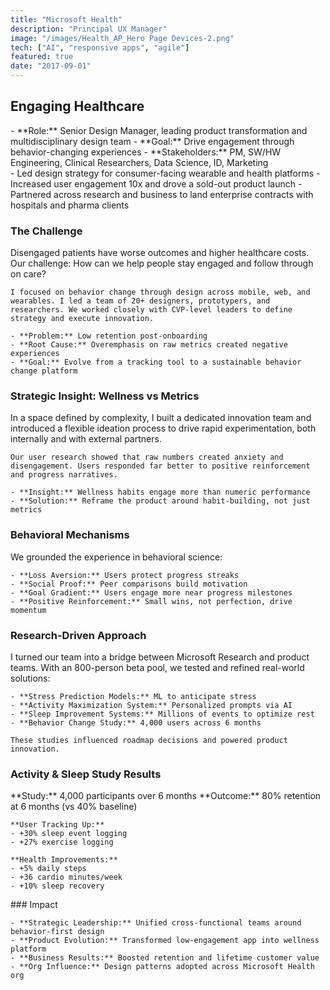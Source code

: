 ```yaml
---
title: "Microsoft Health"
description: "Principal UX Manager"
image: "/images/Health_AP_Hero Page Devices-2.png"
tech: ["AI", "responsive apps", "agile"]
featured: true
date: "2017-09-01"
---
```


## Engaging Healthcare

<ImageGallery>
  <div>
    - **Role:** Senior Design Manager, leading product transformation and multidisciplinary design team  
    - **Goal:** Drive engagement through behavior-changing experiences  
    - **Stakeholders:** PM, SW/HW Engineering, Clinical Researchers, Data Science, ID, Marketing  
  </div>
  <div>
    - Led design strategy for consumer-facing wearable and health platforms  
    - Increased user engagement 10x and drove a sold-out product launch  
    - Partnered across research and business to land enterprise contracts with hospitals and pharma clients  
  </div>
</ImageGallery>

### The Challenge

<ImageGallery>
  <div>
    Disengaged patients have worse outcomes and higher healthcare costs. Our challenge: How can we help people stay engaged and follow through on care?  

    I focused on behavior change through design across mobile, web, and wearables. I led a team of 20+ designers, prototypers, and researchers. We worked closely with CVP-level leaders to define strategy and execute innovation.

    - **Problem:** Low retention post-onboarding  
    - **Root Cause:** Overemphasis on raw metrics created negative experiences  
    - **Goal:** Evolve from a tracking tool to a sustainable behavior change platform  
  </div>

  <MDXImage
    src="/images/Health_AP_Hero Page Devices-2.png"
    alt="Microsoft Band app"
  />
</ImageGallery>

### Strategic Insight: Wellness vs Metrics

<ImageGallery>
  <div>
    In a space defined by complexity, I built a dedicated innovation team and introduced a flexible ideation process to drive rapid experimentation, both internally and with external partners.

    Our user research showed that raw numbers created anxiety and disengagement. Users responded far better to positive reinforcement and progress narratives.

    - **Insight:** Wellness habits engage more than numeric performance  
    - **Solution:** Reframe the product around habit-building, not just metrics  
  </div>

  <MDXImage
    src="/images/Health_HVI_phones.png"
    alt="Microsoft Band app"
  />
</ImageGallery>

### Behavioral Mechanisms

<ImageGallery>
  <div>
    We grounded the experience in behavioral science:

    - **Loss Aversion:** Users protect progress streaks  
    - **Social Proof:** Peer comparisons build motivation  
    - **Goal Gradient:** Users engage more near progress milestones  
    - **Positive Reinforcement:** Small wins, not perfection, drive momentum  
  </div>

  <MDXImage
    src="/images/Health_HVI_surface.png"
    alt="Microsoft Band app"
  />
</ImageGallery>

### Research-Driven Approach

<ImageGallery>
  <div>
    I turned our team into a bridge between Microsoft Research and product teams. With an 800-person beta pool, we tested and refined real-world solutions:

    - **Stress Prediction Models:** ML to anticipate stress  
    - **Activity Maximization System:** Personalized prompts via AI  
    - **Sleep Improvement Systems:** Millions of events to optimize rest  
    - **Behavior Change Study:** 4,000 users across 6 months  

    These studies influenced roadmap decisions and powered product innovation.
  </div>

  <MDXImage
    src="/images/Health_HVI_phones.png"
    alt="Microsoft Band app"
  />
</ImageGallery>

### Activity & Sleep Study Results

<ImageGallery>
  <div>
    **Study:** 4,000 participants over 6 months  
    **Outcome:** 80% retention at 6 months (vs 40% baseline)

    **User Tracking Up:**  
    - +30% sleep event logging  
    - +27% exercise logging  

    **Health Improvements:**  
    - +5% daily steps  
    - +36 cardio minutes/week  
    - +10% sleep recovery  
  </div>

  <MDXImage
    src="/images/Health_HVI_surface.png"
    alt="Microsoft Band app"
  />
</ImageGallery>


<ImageGallery>
  <div>
  ### Impact

    - **Strategic Leadership:** Unified cross-functional teams around behavior-first design  
    - **Product Evolution:** Transformed low-engagement app into wellness platform  
    - **Business Results:** Boosted retention and lifetime customer value  
    - **Org Influence:** Design patterns adopted across Microsoft Health org  
  </div>

  <MDXImage
    src="/images/Health_HVI_phones.png"
    alt="Microsoft Band app"
  />
</ImageGallery>